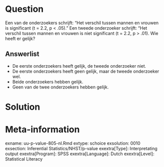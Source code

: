 
Question
========
  
Een van de onderzoekers schrijft: “Het verschil tussen mannen en vrouwen is significant (t = 2.2, p < .05).” Een tweede onderzoeker schrijft: “Het verschil tussen mannen en vrouwen is niet significant (t = 2.2, p > .01). Wie heeft er gelijk?


  
Answerlist
----------
* De eerste onderzoekers heeft gelijk, de tweede onderzoeker niet.
* De eerste onderzoekers heeft geen gelijk, maar de tweede onderzoeker wel.
* Beide onderzoekers hebben gelijk.  
* Geen van de twee onderzoekers hebben gelijk.


Solution
========
  

Meta-information
================
exname: uu-p-value-805-nl.Rmd
extype: schoice
exsolution: 0010
exsection: Inferential Statistics/NHST/p-value
exextra[Type]: Interpretating output
exextra[Program]: SPSS
exextra[Language]: Dutch
exextra[Level]: Statistical Literacy

